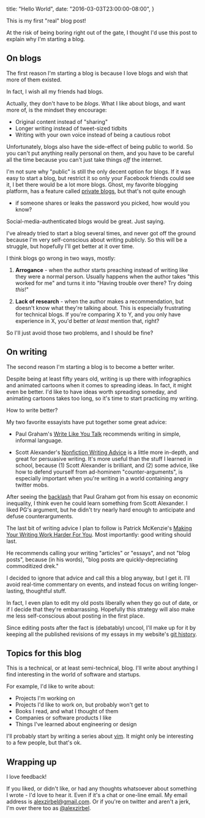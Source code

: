   title: "Hello World",
  date: "2016-03-03T23:00:00-08:00",
}

This is my first "real" blog post!

At the risk of being boring right out of the gate, I thought I'd use
this post to explain why I'm starting a blog.

## On blogs

The first reason I'm starting a blog is because I love blogs and wish that more
of them existed.

In fact, I wish all my friends had blogs.

Actually, they don't have to be _blogs_. What I like about blogs, and want
more of, is the mindset they encourage:

* Original content instead of "sharing"
* Longer writing instead of tweet-sized tidbits
* Writing with your own voice instead of being a cautious robot

Unfortunately, blogs also have the side-effect of being public to world.
So you can't put anything really personal on them, and you have to be
careful all the time because you can't just take things _off_ the
internet.

I'm not sure why "public" is still the only decent option for blogs. If it
was easy to start a blog, but restrict it so only your Facebook friends
could see it, I bet there would be a lot more blogs. Ghost, my favorite
blogging platform, has a feature called [private
blogs](https://blog.ghost.org/private-blogs/), but that's not quite enough
- if someone shares or leaks the password you picked, how would you know?

Social-media-authenticated blogs would be great. Just saying.

I've already tried to start a blog several times, and never got off the
ground because I'm very self-conscious about writing publicly. So this
will be a struggle, but hopefully I'll get better at it over time.

I think blogs go wrong in two ways, mostly:

1. **Arrogance** - when the author starts preaching instead of writing
   like they were a normal person. Usually happens when the author takes
   "this worked for me" and turns it into "Having trouble over there? Try
   doing _this_!"

2. **Lack of research** - when the author makes a recommendation, but
   doesn't know what they're talking about. This is especially frustrating
   for technical blogs. If you're comparing X to Y, and you only have
   experience in X, you'd better _at least_ mention that, right?

So I'll just avoid those two problems, and I should be fine?

## On writing

The second reason I'm starting a blog is to become a better writer.

Despite being at least fifty years old, writing is up there with
infographics and animated cartoons when it comes to spreading ideas. In
fact, it might even be better. I'd like to have ideas worth spreading
someday, and animating cartoons takes too long, so it's time to start
practicing my writing.

How to write better?

My two favorite essayists have put together some great advice:

* Paul Graham's [Write Like You Talk](http://paulgraham.com/talk.html)
  recommends writing in simple, informal language.

* Scott Alexander's [Nonfiction Writing
  Advice](http://slatestarcodex.com/2016/02/20/writing-advice/) is
  a little more in-depth, and great for persuasive writing. It's more
  useful than the stuff I learned in school, because (1) Scott Alexander
  is brilliant, and (2) some advice, like how to defend yourself from
  ad-hominem "counter-arguments", is especially important when you're
  writing in a world containing angry twitter mobs.

After seeing the [backlash](https://news.ycombinator.com/item?id=10826838)
that Paul Graham got from his essay on economic inequality, I think even
he could learn something from Scott Alexander. I liked PG's argument, but
he didn't try nearly hard enough to anticipate and defuse
counterarguments.

The last bit of writing advice I plan to follow is Patrick McKenzie's
[Making Your Writing Work Harder For
You](https://training.kalzumeus.com/newsletters/archive/content-marketing-strategy).
Most importantly: good writing should last.

He recommends calling your writing "articles" or "essays", and not "blog
posts", because (in his words), "blog posts are quickly-depreciating
commoditized drek."

I decided to ignore that advice and call this a blog anyway, but I get it.
I'll avoid real-time commentary on events, and instead focus on writing
longer-lasting, thoughtful stuff.

In fact, I even plan to edit my old posts liberally when they go out of
date, or if I decide that they're embarrassing. Hopefully this strategy
will also make me less self-conscious about posting in the first place.

Since editing posts after the fact is (debatably) uncool, I'll make up for
it by keeping all the published revisions of my essays in my website's
[git history](https://github.com/azirbel/website).

## Topics for this blog

This is a technical, or at least semi-technical, blog. I'll write about
anything I find interesting in the world of software and startups.

For example, I'd like to write about:

* Projects I'm working on
* Projects I'd like to work on, but probably won't get to
* Books I read, and what I thought of them
* Companies or software products I like
* Things I've learned about engineering or design

I'll probably start by writing a series about
[vim](http://www.vim.org/weird.php). It might only be interesting to a few
people, but that's ok.

## Wrapping up

I love feedback!

If you liked, or didn't like, or had any thoughts whatsoever about
something I wrote - I'd love to hear it. Even if it's a chat or one-line
email. My email address is
[alexzirbel@gmail.com](mailto:alexzirbel@gmail.com). Or if you're on
twitter and aren't a jerk, I'm over there too as
[@alexzirbel](https://twitter.com/alexzirbel).
